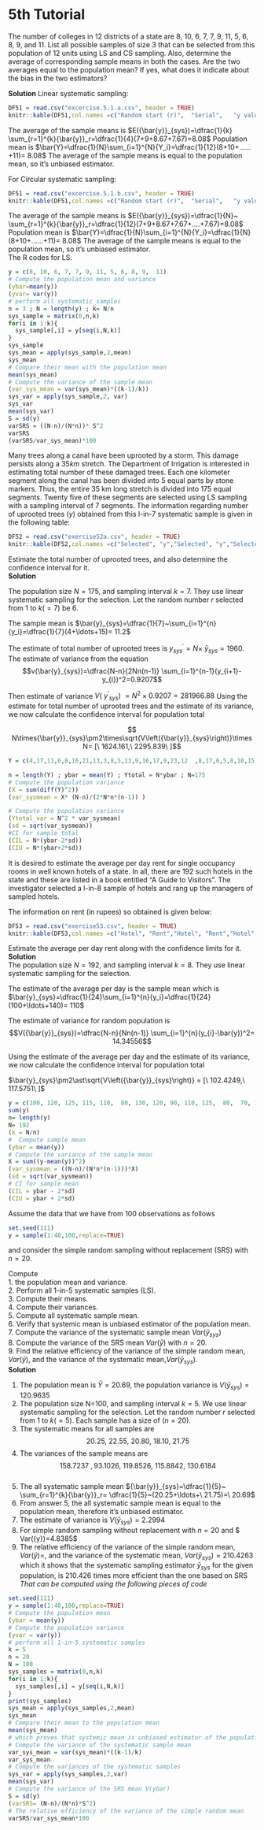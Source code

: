 # 5th Tutorial

::: {.exercise}
The number of colleges in 12 districts of a state are 8, 10, 6, 7, 7, 9, 11, 5, 6, 8, 9, and 11. List all possible samples of size 3 that can be selected from this population of 12 units using LS and CS sampling. Also, determine the average of corresponding sample means in both the cases. Are the two averages equal to the population mean? If yes, what does it indicate about the bias in the two estimators?
:::

**Solution**
Linear systematic sampling:


```r
DF51 = read.csv("excercise.5.1.a.csv", header = TRUE)
knitr::kable(DF51,col.names =c("Random start (r)",	"Serial",	"y values",	"Sample mean") , align = "lccrr")

```


The average of the sample means is $E({\bar{y}}_{sys})=\dfrac{1}{k} \sum_{r=1}^{k}{\bar{y}}_r=\dfrac{1}{4}(7+9+8.67+7.67)=8.08$
Population mean is $\bar{Y}=\dfrac{1}{N}\sum_{i=1}^{N}{Y_i}=\dfrac{1}{12}(8+10+……+11)= 8.08$
The average of the sample means is equal to the population mean, so it’s unbiased estimator.

For Circular systematic sampling:

```r
DF51 = read.csv("excercise.5.1.b.csv", header = TRUE)
knitr::kable(DF51,col.names =c("Random start (r)",	"Serial",	"y values",	"Sample mean") , align = "lccrr")

```

The average of the sample means is $E({\bar{y}}_{sys})=\dfrac{1}{N}~ \sum_{r=1}^{k}{\bar{y}}_r=\dfrac{1}{12}(7+9+8.67+7.67+….+7.67)=8.08$
Population mean is $\bar{Y}=\dfrac{1}{N}\sum_{i=1}^{N}{Y_i}=\dfrac{1}{N}(8+10+……+11)= 8.08$
The average of the sample means is equal to the population mean, so it’s unbiased estimator.
\
The R codes for LS.
```r
y = c(8, 10, 6, 7, 7, 9, 11, 5, 6, 8, 9,  11)
# Compute the population mean and variance
(ybar=mean(y))
(yvar= var(y))
# perform all systematic samples
n = 3 ; N = length(y) ; k= N/n
sys_sample = matrix(0,n,k)
for(i in 1:k){
  sys_sample[,i] = y[seq(i,N,k)]
}
sys_sample
sys_mean = apply(sys_sample,2,mean)
sys_mean
# Compare their mean with the population mean
mean(sys_mean)
# Compute the variance of the sample mean 
(var_sys_mean = var(sys_mean)*((k-1)/k))
sys_var = apply(sys_sample,2, var)
sys_var
mean(sys_var)
S = sd(y)
varSRS = ((N-n)/(N*n))* S^2
varSRS
(varSRS/var_sys_mean)*100


```
::: {.exercise}
Many trees along a canal have been uprooted by a storm. This damage persists along a $35 km$ stretch. The Department of Irrigation is interested in estimating total number of these damaged trees. Each one kilometer segment along the canal has been divided into 5 equal parts by stone markers. Thus, the entire 35 km long stretch is divided into 175 equal segments. Twenty five of these segments are selected using LS sampling with a sampling interval of 7 segments. The information regarding number of uprooted trees $(y)$ obtained from this l-in-7 systematic sample is given in the following table:
::: 

```r
DF52 = read.csv("exercise52a.csv", header = TRUE)
knitr::kable(DF52,col.names =c("Selected", "y","Selected", "y","Selected", "y") , align = "lccrr")

```



Estimate the total number of uprooted trees, and also determine the confidence interval for it.
\
**Solution**

The population size $N=175$,  and sampling interval $k=7$. They use linear systematic sampling for the selection. Let the random number $r$ selected from $1$ to $k(=7)$ be $6$.

The sample mean is $\bar{y}_{sys}=\dfrac{1}{7}~\sum_{i=1}^{n}{y_i}=\dfrac{1}{7}(4+\ldots+15)= 11.2$

The estimate of total number of uprooted trees is $y^\prime_{sys}=N\times~{\bar{y}}_{sys} =1960$.
The estimate of variance from the equation  
$$v(\bar{y}_{sys})=\dfrac{N-n}{2Nn(n-1)} \sum_{i=1}^{n-1}(y_{i+1}-y_{i})^2=0.9207$$

Then estimate of variance $V\left(\ {y^\prime}_{sys}\right)\ =N^2\times0.9207=281966.88$
Using the estimate for total number of uprooted trees and the estimate of its variance, we now calculate the confidence interval for population total

$$ N\times{\bar{y}}_{sys}\pm2\times\sqrt{V\left({\bar{y}}_{sys}\right)}\times N=
[\ 1624.161,\ 2295.839\ ]$$
```r
Y = c(4,17,11,6,8,16,21,13,3,8,5,13,9,16,17,9,23,12  ,8,17,6,5,8,10,15)

n = length(Y) ; ybar = mean(Y) ; Ytotal = N*ybar ; N=175
# Compute the population variance
(X = sum(diff(Y)^2))
(var_sysmean = X* (N-n)/(2*N*n*(n-1)) )

# Compute the population variance 
(Ytotal_var = N^2 * var_sysmean)
(sd = sqrt(var_sysmean))
#CI for sample total 
(CIL = N*(ybar-2*sd))
(CIU = N*(ybar+2*sd))
```

::: {.exercise}
It is desired to estimate the average per day rent for single occupancy rooms in well known hotels of a state. In all, there are 192 such hotels in the state and these are listed in a book entitled "A Guide to Visitors". The investigator selected a l-in-8 sample of hotels and rang up the managers of sampled hotels.
:::
The information on rent (in rupees) so obtained is given below:



```r
DF53 = read.csv("exercise53.csv", header = TRUE)
knitr::kable(DF53,col.names =c("Hotel", "Rent","Hotel", "Rent","Hotel", "Rent") , align = "lccrr")

```

Estimate the average per day rent along with the confidence limits for it.
\
**Solution**
\
The population size $N=192$,  and sampling interval $k=8$. They use linear systematic sampling for the selection. 

The estimate of the average per day is the sample mean which is $\bar{y}_{sys}=\dfrac{1}{24}\sum_{i=1}^{n}{y_i}=\dfrac{1}{24}(100+\ldots+140)= 110$

The estimate of variance for random population is  $$V({\bar{y}}_{sys})=\dfrac{N-n}{Nn(n-1)} \sum_{i=1}^{n}(y_{i}-\bar{y})^2= 14.34556$$

Using the estimate of the average per day and the estimate of its variance, we now calculate the confidence interval for population total

$\bar{y}_{sys}\pm2\ast\sqrt{V\left({\bar{y}}_{sys}\right)} = [\ 102.4249,\ 117.5751\ ]$

```r
y = c(100, 120, 125, 115, 110,  80, 130, 120, 90, 110, 125,  80,  70, 125, 130, 105, 125,  85,  90, 105, 130,  95, 135, 140)
sum(y)
n= length(y)
N= 192
(k = N/n)
#  Compute sample mean 
(ybar = mean(y))
# Compute the variance of the sample mean 
X = sum((y-mean(y))^2)
(var_sysmean = ((N-n)/(N*n*(n-1)))*X)
(sd = sqrt(var_sysmean))
# CI for sample mean 
(CIL = ybar - 2*sd)
(CIU = ybar + 2*sd)
```

::: {.exercise}
Assume the data that we have from 100 observations as follows
:::
```r
set.seed(111)
y = sample(1:40,100,replace=TRUE)
```

and consider the simple random sampling without replacement (SRS) with $n=20$.


Compute 
\
	1. the population mean and variance.
\
	2. Perform all 1-in-5 systematic samples (LS).
\
	3. Compute their means.
\
	4. Compute their variances.
\
	5. Compute all systematic sample mean.
\
	6. Verify that systemic mean is unbiased estimator of the population mean.
\
	7. Compute the variance of the systematic sample mean $Var({\bar{y}}_{sys})$
\
	8. Compute the variance of the SRS mean $Var(\bar{y})$ with $n=20$. 
\
	9. Find the relative efficiency of the variance of the simple random mean, $Var(\bar{y})$, and 
the variance of the systematic mean,$Var(\bar{y}_{sys})$.
\
**Solution**

1. The population mean is $\bar{Y}=20.69$, the population variance is $V({\bar{y}}_{sys})= 120.9635$
\
2. The population size N=100,  and sampling interval $k=5$. We use linear systematic sampling for the selection. Let the random number $r$ selected from $1$ to $k(=5)$. Each sample has a size of $(n=20)$.
\
3. The systematic means for all samples are 
$$20.25,\ 22.55,\ 20.80,\ 18.10,\ 21.75$$
4. The variances of the sample means are 
           $$158.7237\ ,93.1026,\ 119.8526,\ 115.8842,\ 130.6184$$
\
5. The all systematic sample mean ${\bar{y}}_{sys}=\dfrac{1}{5}~ \sum_{r=1}^{k}{\bar{y}}_r= \dfrac{1}{5}~(20.25+\ldots+\ 21.75)=\ 20.69$
6. From answer 5, the all systematic sample mean is equal to the population mean, therefore it’s unbiased estimator. 
\
7. The estimate of variance is  $V({\bar{y}}_{sys})= 2.2994$ 
\
8. For simple random sampling without replacement with $n=20$ and $ Var\left(\bar{y}\right)=4.8385$ 
\
9. The relative efficiency of the variance of the simple random mean, $Var(\bar{y})=$, and  the variance of the systematic mean, $Var(\bar{y}_{sys}) =  210.4263$ which it shows that the systematic sampling estimator ${\bar{y}}_{sys}$ for the given population, is $210.426$  times more efficient than the one based on SRS
\
*That can be computed using the following pieces of code*


```r
set.seed(111)
y = sample(1:40,100,replace=TRUE)
# Compute the population mean 
(ybar = mean(y))
# Compute the population variance
(yvar = var(y))
# perform all 1-in-5 systematic samples 
k = 5
n = 20
N = 100
sys_samples = matrix(0,n,k)
for(i in 1:k){
  sys_samples[,i] = y[seq(i,N,k)]
}
print(sys_samples)
sys_mean = apply(sys_samples,2,mean)
sys_mean
# Compare their mean to the population mean
mean(sys_mean)
# which proves that systemic mean is unbiased estimator of the population mean.
# Compute the variance of the systematic sample mean 
var_sys_mean = var(sys_mean)*((k-1)/k)
var_sys_mean
# Compute the variances of the systematic samples 
sys_var = apply(sys_samples,2,var)
mean(sys_var)
# Compute the variance of the SRS mean V(ybar)
S = sd(y)
(varSRS= (N-n)/(N*n)*S^2)
# The relative efficiency of the variance of the simple random mean
varSRS/var_sys_mean*100
```



